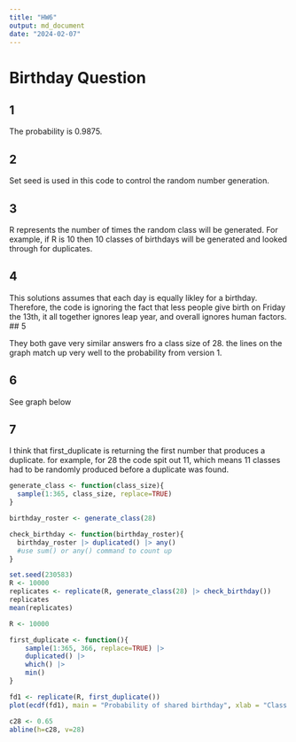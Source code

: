 ```yaml
---
title: "HW6"
output: md_document
date: "2024-02-07"
---
```

# Birthday Question

## 1

The probability is 0.9875. 

## 2 

Set seed is used in this code to control the random number generation.

## 3

R represents the number of times the random class will be generated. For example, if R is 10 then 10 classes of birthdays will be generated and looked through for duplicates.

## 4

This solutions assumes that each day is equally likley for a birthday. Therefore, the code is ignoring the fact that less people give birth on Friday the 13th, it all together ignores leap year, and overall ignores human factors.  
## 5

They both gave very similar answers fro a class size of 28. the lines on the graph match up very well to the probability from version 1. 

## 6

See graph below

## 7

I think that first_duplicate is returning the first number that produces a duplicate. for example, for 28 the code spit out 11, which means 11 classes had to be randomly produced before a duplicate was found. 

```r
generate_class <- function(class_size){
  sample(1:365, class_size, replace=TRUE)
}

birthday_roster <- generate_class(28)

check_birthday <- function(birthday_roster){
  birthday_roster |> duplicated() |> any()
  #use sum() or any() command to count up
}

set.seed(230583)
R <- 10000
replicates <- replicate(R, generate_class(28) |> check_birthday())
replicates
mean(replicates)
```

```r

R <- 10000

first_duplicate <- function(){
    sample(1:365, 366, replace=TRUE) |>
    duplicated() |>
    which() |>
    min()
}

fd1 <- replicate(R, first_duplicate())
plot(ecdf(fd1), main = "Probability of shared birthday", xlab = "Class size")

c28 <- 0.65
abline(h=c28, v=28)
```
